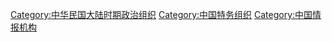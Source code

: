 [[Category:中华民国大陆时期政治组织|Category:中华民国大陆时期政治组织]]
[[Category:中国特务组织|Category:中国特务组织]]
[[Category:中国情报机构|Category:中国情报机构]]